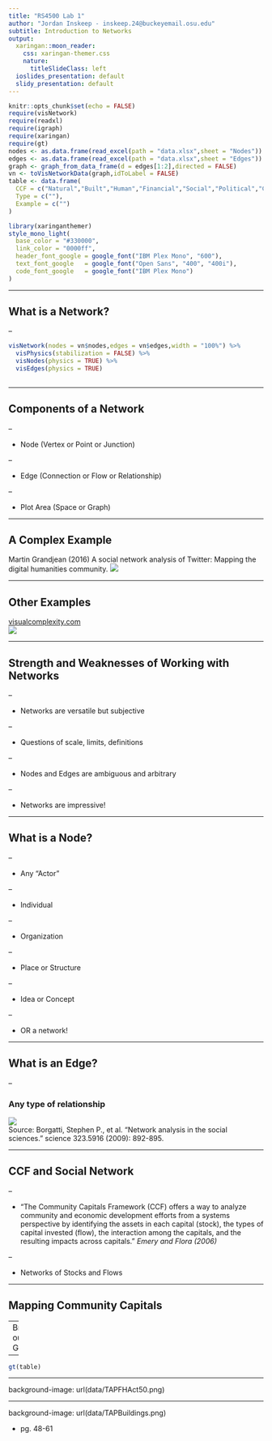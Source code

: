 ```yaml
---
title: "RS4500 Lab 1"
author: "Jordan Inskeep - inskeep.24@buckeyemail.osu.edu"
subtitle: Introduction to Networks
output:
  xaringan::moon_reader:
    css: xaringan-themer.css
    nature:
      titleSlideClass: left
  ioslides_presentation: default
  slidy_presentation: default
---
```


```r
knitr::opts_chunk$set(echo = FALSE)
require(visNetwork)
require(readxl)
require(igraph)
require(xaringan)
require(gt)
nodes <- as.data.frame(read_excel(path = "data.xlsx",sheet = "Nodes"))
edges <- as.data.frame(read_excel(path = "data.xlsx",sheet = "Edges"))
graph <- graph_from_data_frame(d = edges[1:2],directed = FALSE)
vn <- toVisNetworkData(graph,idToLabel = FALSE)
table <- data.frame(
  CCF = c("Natural","Built","Human","Financial","Social","Political","Cultural"),
  Type = c(""),
  Example = c("")
)
```

```r
library(xaringanthemer)
style_mono_light(
  base_color = "#330000",
  link_color = "0000ff",
  header_font_google = google_font("IBM Plex Mono", "600"),
  text_font_google   = google_font("Open Sans", "400", "400i"),
  code_font_google   = google_font("IBM Plex Mono")
)
```
---

## What is a Network?

--

```r

visNetwork(nodes = vn$nodes,edges = vn$edges,width = "100%") %>%
  visPhysics(stabilization = FALSE) %>%
  visNodes(physics = TRUE) %>%
  visEdges(physics = TRUE)
  

```

---

## Components of a Network

--

- Node (Vertex or Point or Junction)

--

- Edge (Connection or Flow or Relationship) 

--

- Plot Area (Space or Graph)

---

## A Complex Example
Martin Grandjean (2016) A social network analysis of Twitter: Mapping the digital humanities community.
![](data/twitterNetwork.png)  

---

## Other Examples

[visualcomplexity.com](http://www.visualcomplexity.com/vc/index.cfm?domain=Social%20Networks)   
![](data/visual_complexity.png)

---

## Strength and Weaknesses of Working with Networks

--

- Networks are versatile but subjective

--

- Questions of scale, limits, definitions

--

- Nodes and Edges are ambiguous and arbitrary

--

- Networks are impressive!

---

## What is a Node?

--

- Any "Actor"

--

- Individual

--

- Organization

--

- Place or Structure

--

- Idea or Concept

--

- OR a network!

---

## What is an Edge?

--

### Any type of relationship
![](data/borgattiRelationships.png)  
Source: Borgatti, Stephen P., et al. "Network analysis in the social sciences." science 323.5916 (2009): 892-895.</text>

---

## CCF and Social Network

--

- "The Community Capitals Framework (CCF) offers a way to analyze community and economic development efforts from a systems perspective by identifying the assets in each capital (stock), the types of capital invested (flow), the interaction among the capitals, and the resulting impacts across capitals." *Emery and Flora (2006)*

--

- Networks of Stocks and Flows

---

## Mapping Community Capitals

--
Break-out Groups

--

```r
gt(table)
```
---

background-image:  url(data/TAPFHAct50.png)

---

background-image: url(data/TAPBuildings.png)

- pg. 48-61



